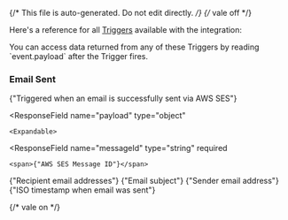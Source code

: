 {/* This file is auto-generated. Do not edit directly. */}
{/* vale off */}

Here's a reference for all [Triggers](/learn/reference/triggers/) available with the integration:


<Tip>
You can access data returned from any of these Triggers by reading `event.payload` after the Trigger fires.
</Tip>


### Email Sent

<span>{"Triggered when an email is successfully sent via AWS SES"}</span>

  <ResponseField
    name="payload"
    type="object"
  >
    

    <Expandable>
  <ResponseField
    name="messageId"
    type="string"
    required
  >
    <span>{"AWS SES Message ID"}</span>
  </ResponseField>
  <ResponseField
    name="to"
    type="array"
    required
  >
    <span>{"Recipient email addresses"}</span>
  </ResponseField>
  <ResponseField
    name="subject"
    type="string"
    required
  >
    <span>{"Email subject"}</span>
  </ResponseField>
  <ResponseField
    name="fromEmail"
    type="string (email)"
    required
  >
    <span>{"Sender email address"}</span>
  </ResponseField>
  <ResponseField
    name="timestamp"
    type="string"
    required
  >
    <span>{"ISO timestamp when email was sent"}</span>
  </ResponseField>
    </Expandable>
  </ResponseField>


{/* vale on */}